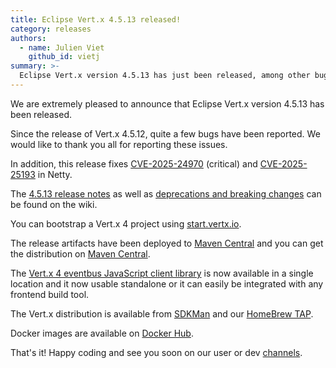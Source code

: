 ```yaml
---
title: Eclipse Vert.x 4.5.13 released!
category: releases
authors:
  - name: Julien Viet
    github_id: vietj
summary: >-
  Eclipse Vert.x version 4.5.13 has just been released, among other bugs, it fixes CVE-2025-24970 (critical) and CVE-2025-25193
---
```


We are extremely pleased to announce that Eclipse Vert.x version 4.5.13 has been released.

Since the release of Vert.x 4.5.12, quite a few bugs have been reported. We would like to thank you all for reporting these issues.

In addition, this release fixes [CVE-2025-24970](https://github.com/netty/netty/security/advisories/GHSA-4g8c-wm8x-jfhw) (critical) and [CVE-2025-25193](https://github.com/netty/netty/security/advisories/GHSA-389x-839f-4rhx) in Netty.

The [4.5.13 release notes](https://github.com/vert-x3/wiki/wiki/4.5.13-Release-Notes) as well as
[deprecations and breaking changes](https://github.com/vert-x3/wiki/wiki/4.5.13-Deprecations-and-breaking-changes)
can be found on the wiki.

You can bootstrap a Vert.x 4 project using [start.vertx.io](https://start.vertx.io).

The release artifacts have been deployed to [Maven Central](https://search.maven.org/search?q=g:io.vertx%20AND%20v:4.5.13) and
you can get the distribution on [Maven Central](https://repo1.maven.org/maven2/io/vertx/vertx-stack-manager/4.5.13/).

The [Vert.x 4 eventbus JavaScript client library](https://www.npmjs.com/package/@vertx/eventbus-bridge-client.js) is now available
in a single location and it now usable standalone or it can easily be integrated with any frontend build tool.

The Vert.x distribution is available from [SDKMan](https://sdkman.io) and our
[HomeBrew TAP](https://github.com/vertx-distrib/homebrew-tap).

Docker images are available on [Docker Hub](https://hub.docker.com/u/vertx/).

That's it! Happy coding and see you soon on our user or dev [channels](https://vertx.io/channels).
